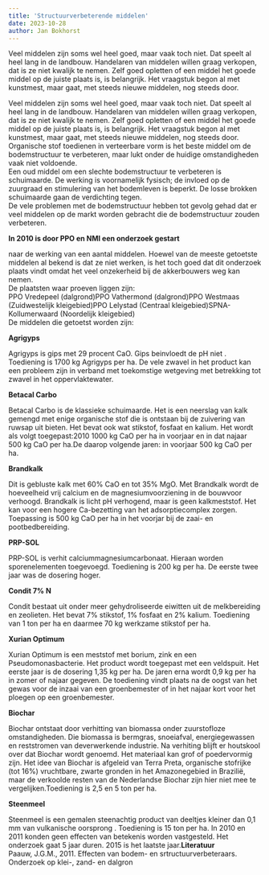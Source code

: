 ```yaml
---
title: 'Structuurverbeterende middelen'
date: 2023-10-28
author: Jan Bokhorst
---
```




Veel middelen zijn soms wel heel goed, maar vaak toch niet. Dat speelt al heel lang in de landbouw. Handelaren van middelen willen graag verkopen, dat is ze niet kwalijk te nemen. Zelf goed opletten of een middel het goede middel op de juiste plaats is, is belangrijk. Het vraagstuk begon al met kunstmest, maar gaat, met steeds nieuwe middelen, nog steeds door. 


Veel middelen zijn soms wel heel goed, maar vaak toch niet. Dat speelt al heel lang in de landbouw. Handelaren van middelen willen graag verkopen, dat is ze niet kwalijk te nemen. Zelf goed opletten of een middel het goede middel op de juiste plaats is, is belangrijk. Het vraagstuk begon al met kunstmest, maar gaat, met steeds nieuwe middelen, nog steeds door.   
Organische stof toedienen in verteerbare vorm is het beste middel om de bodemstructuur te verbeteren, maar lukt onder de huidige omstandigheden vaak niet voldoende.  
Een oud middel om een slechte bodemstructuur te verbeteren is schuimaarde. De werking is voornamelijk fysisch; de invloed op de zuurgraad en stimulering van het bodemleven is beperkt. De losse brokken schuimaarde gaan de verdichting tegen.  
De vele problemen met de bodemstructuur hebben tot gevolg gehad dat er veel middelen op de markt worden gebracht die de bodemstructuur zouden verbeteren. 

**In 2010 is door PPO en NMI een onderzoek gestart** 

naar de werking van een aantal middelen. Hoewel van de meeste getoetste middelen al bekend is dat ze niet werken, is het toch goed dat dit onderzoek plaats vindt omdat het veel onzekerheid bij de akkerbouwers weg kan nemen.  
De plaatsten waar proeven liggen zijn:  
PPO Vredepeel (dalgrond)PPO Vathermond (dalgrond)PPO Westmaas (Zuidwestelijk kleigebied)PPO Lelystad (Centraal kleigebied)SPNA-Kollumerwaard (Noordelijk kleigebied)  
De middelen die getoetst worden zijn:  

**Agrigyps**

Agrigyps is gips met 29 procent CaO. Gips beinvloedt de pH niet . Toediening is 1700 kg Agrigyps per ha. De vele zwavel in het product kan een probleem zijn in verband met toekomstige wetgeving met betrekking tot zwavel in het oppervlaktewater.  

**Betacal Carbo**

Betacal Carbo is de klassieke schuimaarde. Het is een neerslag van kalk gemengd met enige organische stof die is ontstaan bij de zuivering van ruwsap uit bieten. Het bevat ook wat stikstof, fosfaat en kalium. Het wordt als volgt toegepast:2010 1000 kg CaO per ha in voorjaar en in dat najaar 500 kg CaO per ha.De daarop volgende jaren: in voorjaar 500 kg CaO per ha.  

**Brandkalk**

Dit is gebluste kalk met 60% CaO en tot 35% MgO. Met Brandkalk wordt de hoeveelheid vrij calcium en de magnesiumvoorziening in de bouwvoor verhoogd. Brandkalk is licht pH verhogend, maar is geen kalkmeststof. Het kan voor een hogere Ca-bezetting van het adsorptiecomplex zorgen. Toepassing is 500 kg CaO per ha in het voorjar bij de zaai- en pootbedbereiding.  

**PRP-SOL**

PRP-SOL is verhit calciummagnesiumcarbonaat. Hieraan worden sporenelementen toegevoegd. Toediening is 200 kg per ha. De eerste twee jaar was de dosering hoger.

**Condit 7% N**

Condit bestaat uit onder meer gehydroliseerde eiwitten uit de melkbereiding en zeolieten. Het bevat 7% stikstof, 1% fosfaat en 2% kalium. Toediening van 1 ton per ha en daarmee 70 kg werkzame stikstof per ha.  

**Xurian Optimum**

Xurian Optimum is een meststof met borium, zink en een Pseudomonasbacterie. Het product wordt toegepast met een veldspuit. Het eerste jaar is de dosering 1,35 kg per ha. De jaren erna wordt 0,9 kg per ha in zomer of najaar gegeven. De toediening vindt plaats na de oogst van het gewas voor de inzaai van een groenbemester of in het najaar kort voor het ploegen op een groenbemester.  

**Biochar**

Biochar ontstaat door verhitting van biomassa onder zuurstofloze omstandigheden. Die biomassa is bermgras, snoeiafval, energiegewassen en reststromen van deverwerkende industrie. Na verhiting blijft er houtskool over dat Biochar wordt genoemd. Het materiaal kan grof of poedervormig zijn. Het idee van Biochar is afgeleid van Terra Preta, organische stofrijke (tot 16%) vruchtbare, zwarte gronden in het Amazonegebied in Brazilië, maar de verkoolde resten van de Nederlandse Biochar zijn hier niet mee te vergelijken.Toediening is 2,5 en 5 ton per ha.  

**Steenmeel**

Steenmeel is een gemalen steenachtig product van deeltjes kleiner dan 0,1 mm van vulkanische oorsprong . Toediening is 15 ton per ha. In 2010 en 2011 konden geen effecten van betekenis worden vastgesteld. Het onderzoek gaat 5 jaar duren. 2015 is het laatste jaar.**Literatuur**  
Paauw, J.G.M., 2011. Effecten van bodem- en srtructuurverbeteraars. Onderzoek op klei-, zand- en dalgron







